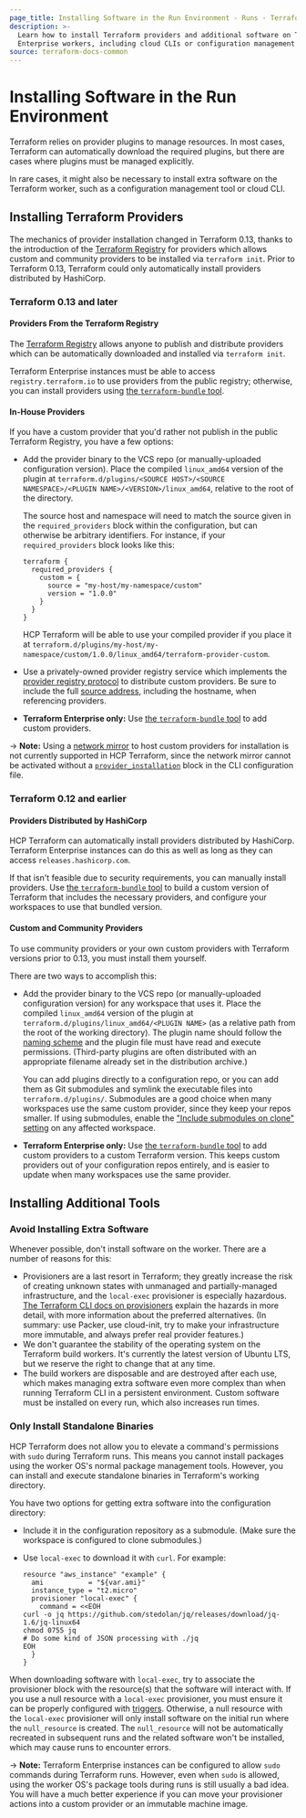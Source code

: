```yaml
---
page_title: Installing Software in the Run Environment - Runs - Terraform Enterprise
description: >-
  Learn how to install Terraform providers and additional software on Terraform
  Enterprise workers, including cloud CLIs or configuration management tools.
source: terraform-docs-common
---
```


# Installing Software in the Run Environment

Terraform relies on provider plugins to manage resources. In most cases, Terraform can automatically download the required plugins, but there are cases where plugins must be managed explicitly.

In rare cases, it might also be necessary to install extra software on the Terraform worker, such as a configuration management tool or cloud CLI.

## Installing Terraform Providers

The mechanics of provider installation changed in Terraform 0.13, thanks to the introduction of the [Terraform Registry][registry] for providers which allows custom and community providers to be installed via `terraform init`. Prior to Terraform 0.13, Terraform could only automatically install providers distributed by HashiCorp.

### Terraform 0.13 and later

#### Providers From the Terraform Registry

The [Terraform Registry][registry] allows anyone to publish and distribute providers which can be automatically downloaded and installed via `terraform init`.

Terraform Enterprise instances must be able to access `registry.terraform.io` to use providers from the public registry; otherwise, you can install providers using [the `terraform-bundle` tool][bundle].

[registry]: https://registry.terraform.io/browse/providers

#### In-House Providers

If you have a custom provider that you'd rather not publish in the public Terraform Registry, you have a few options:

-   Add the provider binary to the VCS repo (or manually-uploaded configuration version). Place the compiled `linux_amd64` version of the plugin at `terraform.d/plugins/<SOURCE HOST>/<SOURCE NAMESPACE>/<PLUGIN NAME>/<VERSION>/linux_amd64`, relative to the root of the directory.

    The source host and namespace will need to match the source given in the  `required_providers` block within the configuration, but can otherwise be arbitrary identifiers. For instance, if your `required_providers` block looks like this:

        terraform {
          required_providers {
            custom = {
              source = "my-host/my-namespace/custom"
              version = "1.0.0"
            }
          }
        }

    HCP Terraform will be able to use your compiled provider if you place it at `terraform.d/plugins/my-host/my-namespace/custom/1.0.0/linux_amd64/terraform-provider-custom`.

-   Use a privately-owned provider registry service which implements the [provider registry protocol](/terraform/internals/provider-registry-protocol) to distribute custom providers. Be sure to include the full [source address](/terraform/language/providers/requirements#source-addresses), including the hostname, when referencing providers.

-   **Terraform Enterprise only:** Use [the `terraform-bundle` tool][bundle] to add custom providers.

-> **Note:** Using a [network mirror](/terraform/internals/provider-network-mirror-protocol) to host custom providers for installation is not currently supported in HCP Terraform, since the network mirror cannot be activated without a [`provider_installation`](/terraform/cli/config/config-file#explicit-installation-method-configuration) block in the CLI configuration file.

### Terraform 0.12 and earlier

#### Providers Distributed by HashiCorp

HCP Terraform can automatically install providers distributed by HashiCorp. Terraform Enterprise instances can do this as well as long as they can access `releases.hashicorp.com`.

If that isn't feasible due to security requirements, you can manually install providers. Use [the `terraform-bundle` tool][bundle] to build a custom version of Terraform that includes the necessary providers, and configure your workspaces to use that bundled version.

[bundle]: https://github.com/hashicorp/terraform/tree/master/tools/terraform-bundle#installing-a-bundle-in-on-premises-terraform-enterprise

#### Custom and Community Providers

To use community providers or your own custom providers with Terraform versions prior to 0.13, you must install them yourself.

There are two ways to accomplish this:

-   Add the provider binary to the VCS repo (or manually-uploaded configuration version) for any workspace that uses it. Place the compiled `linux_amd64` version of the plugin at `terraform.d/plugins/linux_amd64/<PLUGIN NAME>` (as a relative path from the root of the working directory). The plugin name should follow the [naming scheme](/terraform/language/v1.1.x/configuration-0-11/providers#plugin-names-and-versions) and the plugin file must have read and execute permissions. (Third-party plugins are often distributed with an appropriate filename already set in the distribution archive.)

    You can add plugins directly to a configuration repo, or you can add them as Git submodules and symlink the executable files into `terraform.d/plugins/`. Submodules are a good choice when many workspaces use the same custom provider, since they keep your repos smaller. If using submodules, enable the ["Include submodules on clone" setting](/terraform/enterprise/workspaces/settings/vcs#include-submodules-on-clone) on any affected workspace.

-   **Terraform Enterprise only:** Use [the `terraform-bundle` tool][bundle] to add custom providers to a custom Terraform version. This keeps custom providers out of your configuration repos entirely, and is easier to update when many workspaces use the same provider.

## Installing Additional Tools

### Avoid Installing Extra Software

Whenever possible, don't install software on the worker. There are a number of reasons for this:

-   Provisioners are a last resort in Terraform; they greatly increase the risk of creating unknown states with unmanaged and partially-managed infrastructure, and the `local-exec` provisioner is especially hazardous. [The Terraform CLI docs on provisioners](/terraform/language/resources/provisioners/syntax#provisioners-are-a-last-resort) explain the hazards in more detail, with more information about the preferred alternatives. (In summary: use Packer, use cloud-init, try to make your infrastructure more immutable, and always prefer real provider features.)
-   We don't guarantee the stability of the operating system on the Terraform build workers. It's currently the latest version of Ubuntu LTS, but we reserve the right to change that at any time.
-   The build workers are disposable and are destroyed after each use, which makes managing extra software even more complex than when running Terraform CLI in a persistent environment. Custom software must be installed on every run, which also increases run times.

### Only Install Standalone Binaries

HCP Terraform does not allow you to elevate a command's permissions with `sudo` during Terraform runs. This means you cannot install packages using the worker OS's normal package management tools. However, you can install and execute standalone binaries in Terraform's working directory.

You have two options for getting extra software into the configuration directory:

-   Include it in the configuration repository as a submodule. (Make sure the workspace is configured to clone submodules.)
-   Use `local-exec` to download it with `curl`. For example:

    ```hcl
    resource "aws_instance" "example" {
      ami           = "${var.ami}"
      instance_type = "t2.micro"
      provisioner "local-exec" {
        command = <<EOH
    curl -o jq https://github.com/stedolan/jq/releases/download/jq-1.6/jq-linux64
    chmod 0755 jq
    # Do some kind of JSON processing with ./jq
    EOH
      }
    }
    ```

When downloading software with `local-exec`, try to associate the provisioner block with the resource(s) that the software will interact with. If you use a null resource with a `local-exec` provisioner, you must ensure it can be properly configured with [triggers](/terraform/language/resources/provisioners/null_resource#example-usage). Otherwise, a null resource with the `local-exec` provisioner will only install software on the initial run where the `null_resource` is created. The `null_resource` will not be automatically recreated in subsequent runs and the related software won't be installed, which may cause runs to encounter errors.

-> **Note:** Terraform Enterprise instances can be configured to allow `sudo` commands during Terraform runs. However, even when `sudo` is allowed, using the worker OS's package tools during runs is still usually a bad idea. You will have a much better experience if you can move your provisioner actions into a custom provider or an immutable machine image.
